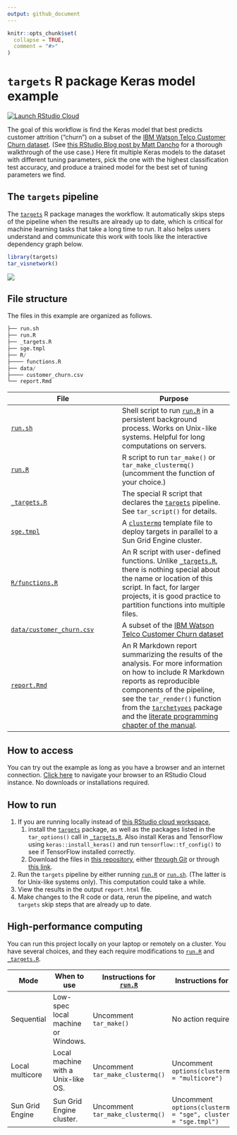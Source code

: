 ```yaml
---
output: github_document
---
```


```r
knitr::opts_chunk$set(
  collapse = TRUE,
  comment = "#>"
)
```

# `targets` R package Keras model example

[![Launch RStudio Cloud](https://img.shields.io/badge/RStudio-Cloud-blue)](https://rstudio.cloud/project/1430828/)

The goal of this workflow is find the Keras model that best predicts customer attrition ("churn") on a subset of the [IBM Watson Telco Customer Churn dataset](https://www.ibm.com/communities/analytics/watson-analytics-blog/predictive-insights-in-the-telco-customer-churn-data-set/). (See [this RStudio Blog post by Matt Dancho](https://blogs.rstudio.com/ai/posts/2018-01-11-keras-customer-churn/) for a thorough walkthrough of the use case.) Here fit multiple Keras models to the dataset with different tuning parameters, pick the one with the highest classification test accuracy, and produce a trained model for the best set of tuning parameters we find.

## The `targets` pipeline

The [`targets`](https://github.com/wlandau/targets) R package manages the workflow. It automatically skips steps of the pipeline when the results are already up to date, which is critical for machine learning tasks that take a long time to run. It also helps users understand and communicate this work with tools like the interactive dependency graph below.


```r
library(targets)
tar_visnetwork()
```

![](./images/graph.png)

## File structure

The files in this example are organized as follows.

```r
├── run.sh
├── run.R
├── _targets.R
├── sge.tmpl
├── R/
├──── functions.R
├── data/
├──── customer_churn.csv
└── report.Rmd
```

File | Purpose
---|---
[`run.sh`](https://github.com/wlandau/targets-keras/blob/master/run.sh) | Shell script to run [`run.R`](https://github.com/wlandau/targets-keras/blob/master/run.R) in a persistent background process. Works on Unix-like systems. Helpful for long computations on servers.
[`run.R`](https://github.com/wlandau/targets-keras/blob/master/run.R) | R script to run `tar_make()` or `tar_make_clustermq()` (uncomment the function of your choice.)
[`_targets.R`](https://github.com/wlandau/targets-keras/blob/master/_targets.R) | The special R script that declares the [`targets`](https://github.com/wlandau/targets) pipeline. See `tar_script()` for details.
[`sge.tmpl`](https://github.com/wlandau/targets-keras/blob/master/sge.tmpl) | A [`clustermq`](https://github.com/mschubert/clustermq) template file to deploy targets in parallel to a Sun Grid Engine cluster.
[`R/functions.R`](https://github.com/wlandau/targets-keras/blob/master/R/functions.R) | An R script with user-defined functions. Unlike [`_targets.R`](https://github.com/wlandau/targets-keras/blob/master/_targets.R), there is nothing special about the name or location of this script. In fact, for larger projects, it is good practice to partition functions into multiple files.
[`data/customer_churn.csv`](https://github.com/wlandau/targets-keras/blob/master/data/customer_churn.csv) | A subset of the [IBM Watson Telco Customer Churn dataset](https://www.ibm.com/communities/analytics/watson-analytics-blog/predictive-insights-in-the-telco-customer-churn-data-set/) 
[`report.Rmd`](https://github.com/wlandau/targets-keras/blob/master/report.Rmd) | An R Markdown report summarizing the results of the analysis. For more information on how to include R Markdown reports as reproducible components of the pipeline, see the `tar_render()` function from the [`tarchetypes`](https://wlandau.github.io/tarchetypes) package and the [literate programming chapter of the manual](https://wlandau.github.io/targets-manual/files.html#literate-programming).

## How to access

You can try out the example as long as you have a browser and an internet connection. [Click here](https://rstudio.cloud/project/1430828/) to navigate your browser to an RStudio Cloud instance. No downloads or installations required.

## How to run

1.  If you are running locally instead of [this RStudio cloud workspace](https://rstudio.cloud/project/1430828/),
    1. install the [`targets`](https://github.com/wlandau/targets) package, as well as the packages listed in the `tar_options()` call in [`_targets.R`](https://github.com/wlandau/targets-keras/blob/master/_targets.R). Also install Keras and TensorFlow using `keras::install_keras()` and run `tensorflow::tf_config()` to see if TensorFlow installed correctly.
    1. Download the files in [this repository](https://github.com/wlandau/targets-keras), either [through Git](https://happygitwithr.com/existing-github-first.html#new-rstudio-project-via-git-clone) or through [this link](https://github.com/wlandau/targets-keras/archive/master.zip).
1. Run the `targets` pipeline by either running [`run.R`](https://github.com/wlandau/targets-keras/blob/master/run.R) or [`run.sh`](https://github.com/wlandau/targets-keras/blob/master/run.sh). (The latter is for Unix-like systems only). This computation could take a while.
1. View the results in the output `report.html` file.
1. Make changes to the R code or data, rerun the pipeline, and watch `targets` skip steps that are already up to date.

## High-performance computing

You can run this project locally on your laptop or remotely on a cluster. You have several choices, and they each require modifications to [`run.R`](https://github.com/wlandau/targets-keras/blob/master/run.R) and [`_targets.R`](https://github.com/wlandau/targets-keras/blob/master/_targets.R).

Mode | When to use | Instructions for [`run.R`](https://github.com/wlandau/targets-keras/blob/master/run.R) | Instructions for [`_targets.R`](https://github.com/wlandau/targets-keras/blob/master/_targets.R)
---|---|---|---
Sequential | Low-spec local machine or Windows. | Uncomment `tar_make()` | No action required.
Local multicore | Local machine with a Unix-like OS. | Uncomment `tar_make_clustermq()` | Uncomment `options(clustermq.scheduler = "multicore")`
Sun Grid Engine | Sun Grid Engine cluster. | Uncomment `tar_make_clustermq()` | Uncomment `options(clustermq.scheduler = "sge", clustermq.template = "sge.tmpl")`
